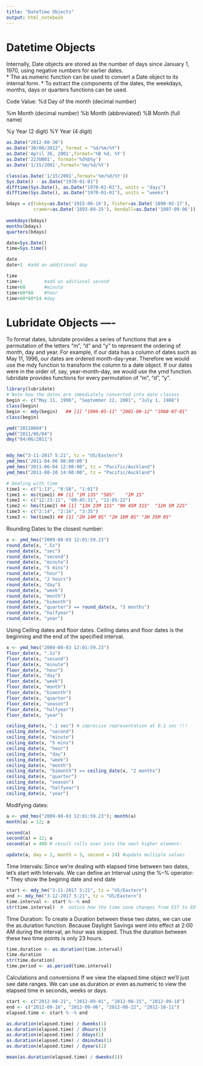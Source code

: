 ```yaml
---
title: "DateTime Objects"
output: html_notebook
---
```


# Datetime Objects
Internally, Date objects are stored as the number of days since January 1, 1970, using negative numbers for earlier dates.  
* The as.numeric function can be used to convert a Date object to its internal form.
* To extract the components of the dates, the weekdays, months, days or quarters functions can be used. 

Code	Value: 
%d	Day of the month (decimal number)

%m	Month (decimal number)
%b	Month (abbreviated)
%B	Month (full name)

%y	Year (2 digit)
%Y	Year (4 digit)

```r
as.Date("2012-08-30")
as.Date("30/08/2012", format = "%d/%m/%Y")
as.Date('April 26, 2001',format='%B %d, %Y')
as.Date('22JUN01', format='%d%b%y')
as.Date('1/15/2001',format='%m/%d/%Y')

class(as.Date('1/15/2001',format='%m/%d/%Y'))
Sys.Date() - as.Date("1970-01-01")
difftime(Sys.Date(), as.Date("1970-01-01"), units = "days")
difftime(Sys.Date(), as.Date("1970-01-01"), units = "weeks")

```


```r
bdays = c(tukey=as.Date('1915-06-16'), fisher=as.Date('1890-02-17'),
          cramer=as.Date('1893-09-25'), kendall=as.Date('1907-09-06'))
          
weekdays(bdays)
months(bdays)
quarters(bdays)
```

```r
date=Sys.Date()
time=Sys.time()

date
date+1  #add an additional day

time
time+1        #add an aditional second
time+60       #minute
time+60*60    #hour
time+60*60*24 #day
```


# Lubridate Objects ----
To format dates, lubridate provides a series of functions that are a permutation of the letters “m”, “d” and “y” to represent the ordering of month, day and year. For example, if our data has a column of dates such as May 11, 1996, our dates are ordered month-day-year. Therefore we would use the mdy function to transform the column to a date object. If our dates were in the order of, say, year-month-day, we would use the ymd function. lubridate provides functions for every permutation of “m”, “d”, “y”.

```r
library(lubridate)
# Note how the dates are immediately converted into date classes
begin <- c("May 11, 1996", "September 12, 2001", "July 1, 1988")
class(begin)
begin <- mdy(begin)   ## [1] "1996-05-11" "2001-09-12" "1988-07-01"
class(begin)

ymd("20110604")
ymd("2011/06/04")
dmy("04/06/2011")


mdy_hm("3-11-2017 5:21", tz = "US/Eastern")
ymd_hms('2011-04-06 08:00:00')
ymd_hms("2011-06-04 12:00:00", tz = "Pacific/Auckland")
ymd_hms("2011-08-10 14:00:00", tz = "Pacific/Auckland")

# Dealing with time
time1 <- c("1:13", "0:58", "1:01")
time1 <- ms(time1) ## [1] "1M 13S" "58S"    "1M 1S"
time2 <- c("12:23:11", "09:45:31", "12:05:22")
time2 <- hms(time2) ## [1] "12H 23M 11S" "9H 45M 31S"  "12H 5M 22S"
time3 <- c("2:14", "2:16", "3:35")
time3 <- hm(time3) ## [1] "2H 14M 0S" "2H 16M 0S" "3H 35M 0S"

```

Rounding Dates to the closest number:  
```r
x <- ymd_hms("2009-08-03 12:01:59.23")
round_date(x, ".5s")
round_date(x, "sec")
round_date(x, "second")
round_date(x, "minute")
round_date(x, "5 mins")
round_date(x, "hour")
round_date(x, "2 hours")
round_date(x, "day")
round_date(x, "week")
round_date(x, "month")
round_date(x, "bimonth")
round_date(x, "quarter") == round_date(x, "3 months")
round_date(x, "halfyear")
round_date(x, "year")
```

Using Ceiling dates and floor dates. Ceiling dates and floor dates is the beginning and the end of the specified interval. 
```r
x <- ymd_hms("2009-08-03 12:01:59.23")
floor_date(x, ".1s")
floor_date(x, "second")
floor_date(x, "minute")
floor_date(x, "hour")
floor_date(x, "day")
floor_date(x, "week")
floor_date(x, "month")
floor_date(x, "bimonth")
floor_date(x, "quarter")
floor_date(x, "season")
floor_date(x, "halfyear")
floor_date(x, "year")

ceiling_date(x, ".1 sec") # imprecise representation at 0.1 sec !!!
ceiling_date(x, "second")
ceiling_date(x, "minute")
ceiling_date(x, "5 mins")
ceiling_date(x, "hour")
ceiling_date(x, "day")
ceiling_date(x, "week")
ceiling_date(x, "month")
ceiling_date(x, "bimonth") == ceiling_date(x, "2 months")
ceiling_date(x, "quarter")
ceiling_date(x, "season")
ceiling_date(x, "halfyear")
ceiling_date(x, "year")
```

Modifying dates:
```r
a <- ymd_hms("2009-08-03 12:01:59.23"); month(a)
month(a) = 12; a

second(a)
second(a) = 12; a
second(a) = 400 # result rolls over into the next higher element:

update(a, day = 2, month = 3, second = 24) #update multiple values
```

Time Intervals:
Since we’re dealing with elapsed time between two dates, let’s start with Intervals. We can define an Interval using the %--% operator:
* They show the beginng date and end date
```r
start <- mdy_hm("3-11-2017 5:21", tz = "US/Eastern")
end <- mdy_hm("3-12-2017 5:21", tz = "US/Eastern")
time.interval <- start %--% end
str(time.interval)  #  notice how the time zone changes from EST to EDT; indicates  Daylight Savings started
```

TIme Duration:
To create a Duration between these two dates, we can use the as.duration function. Because Daylight Savings went into effect at 2:00 AM during the interval, an hour was skipped. Thus the duration between these two time points is only 23 hours.
```r
time.duration <- as.duration(time.interval)
time.duration
str(time.duration)
time.period <- as.period(time.interval)

```

Calculations and conversions
If we view the elapsed.time object we’ll just see date ranges. We can use as.duration or even as.numeric to view the elapsed time in seconds, weeks or days. 

```r
start <- c("2012-08-21", "2012-09-01", "2012-08-15", "2012-09-18")
end <- c("2012-09-16", "2012-09-06", "2012-08-22", "2012-10-11")
elapsed.time <- start %--% end

as.duration(elapsed.time) / dweeks(1)
as.duration(elapsed.time) / dhours(1)
as.duration(elapsed.time) / ddays(1)
as.duration(elapsed.time) / dminutes(1)
as.duration(elapsed.time) / dyears(1)

mean(as.duration(elapsed.time) / dweeks(1))

```

